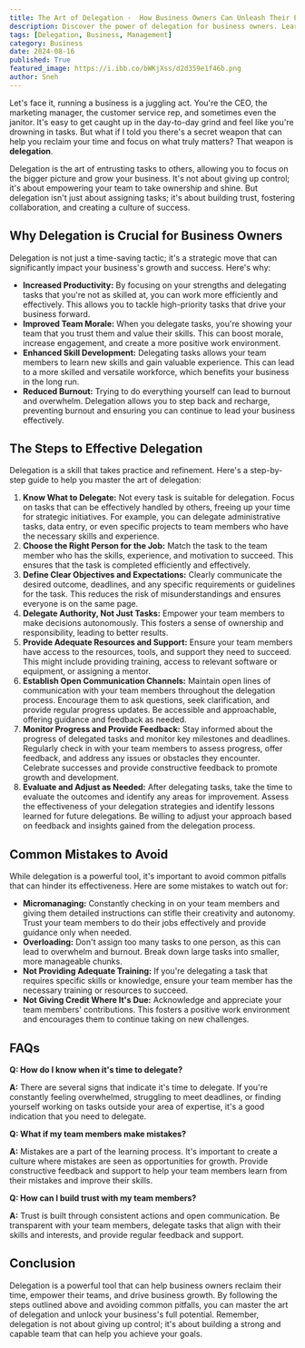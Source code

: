 ```yaml
---
title: The Art of Delegation -  How Business Owners Can Unleash Their Potential
description: Discover the power of delegation for business owners. Learn how to effectively delegate tasks, build trust with your team, and unlock your business's full potential.
tags: [Delegation, Business, Management]
category: Business
date: 2024-08-16
published: True
featured_image: https://i.ibb.co/bWKjXss/d2d359e1f46b.png
author: Sneh
---
```



Let's face it, running a business is a juggling act. You're the CEO, the marketing manager, the customer service rep, and sometimes even the janitor. It's easy to get caught up in the day-to-day grind and feel like you're drowning in tasks. But what if I told you there's a secret weapon that can help you reclaim your time and focus on what truly matters? That weapon is **delegation**.

Delegation is the art of entrusting tasks to others, allowing you to focus on the bigger picture and grow your business. It's not about giving up control; it's about empowering your team to take ownership and shine. But delegation isn't just about assigning tasks; it's about building trust, fostering collaboration, and creating a culture of success.

## Why Delegation is Crucial for Business Owners

Delegation is not just a time-saving tactic; it's a strategic move that can significantly impact your business's growth and success. Here's why:

* **Increased Productivity:** By focusing on your strengths and delegating tasks that you're not as skilled at, you can work more efficiently and effectively. This allows you to tackle high-priority tasks that drive your business forward.
* **Improved Team Morale:** When you delegate tasks, you're showing your team that you trust them and value their skills. This can boost morale, increase engagement, and create a more positive work environment.
* **Enhanced Skill Development:** Delegating tasks allows your team members to learn new skills and gain valuable experience. This can lead to a more skilled and versatile workforce, which benefits your business in the long run.
* **Reduced Burnout:** Trying to do everything yourself can lead to burnout and overwhelm. Delegation allows you to step back and recharge, preventing burnout and ensuring you can continue to lead your business effectively.

## The Steps to Effective Delegation

Delegation is a skill that takes practice and refinement. Here's a step-by-step guide to help you master the art of delegation:

1. **Know What to Delegate:** Not every task is suitable for delegation. Focus on tasks that can be effectively handled by others, freeing up your time for strategic initiatives. For example, you can delegate administrative tasks, data entry, or even specific projects to team members who have the necessary skills and experience.
2. **Choose the Right Person for the Job:**  Match the task to the team member who has the skills, experience, and motivation to succeed. This ensures that the task is completed efficiently and effectively.
3. **Define Clear Objectives and Expectations:**  Clearly communicate the desired outcome, deadlines, and any specific requirements or guidelines for the task. This reduces the risk of misunderstandings and ensures everyone is on the same page.
4. **Delegate Authority, Not Just Tasks:**  Empower your team members to make decisions autonomously. This fosters a sense of ownership and responsibility, leading to better results.
5. **Provide Adequate Resources and Support:**  Ensure your team members have access to the resources, tools, and support they need to succeed. This might include providing training, access to relevant software or equipment, or assigning a mentor.
6. **Establish Open Communication Channels:**  Maintain open lines of communication with your team members throughout the delegation process. Encourage them to ask questions, seek clarification, and provide regular progress updates. Be accessible and approachable, offering guidance and feedback as needed.
7. **Monitor Progress and Provide Feedback:**  Stay informed about the progress of delegated tasks and monitor key milestones and deadlines. Regularly check in with your team members to assess progress, offer feedback, and address any issues or obstacles they encounter. Celebrate successes and provide constructive feedback to promote growth and development.
8. **Evaluate and Adjust as Needed:**  After delegating tasks, take the time to evaluate the outcomes and identify any areas for improvement. Assess the effectiveness of your delegation strategies and identify lessons learned for future delegations. Be willing to adjust your approach based on feedback and insights gained from the delegation process.

## Common Mistakes to Avoid

While delegation is a powerful tool, it's important to avoid common pitfalls that can hinder its effectiveness. Here are some mistakes to watch out for:

* **Micromanaging:**  Constantly checking in on your team members and giving them detailed instructions can stifle their creativity and autonomy. Trust your team members to do their jobs effectively and provide guidance only when needed.
* **Overloading:**  Don't assign too many tasks to one person, as this can lead to overwhelm and burnout. Break down large tasks into smaller, more manageable chunks.
* **Not Providing Adequate Training:**  If you're delegating a task that requires specific skills or knowledge, ensure your team member has the necessary training or resources to succeed.
* **Not Giving Credit Where It's Due:**  Acknowledge and appreciate your team members' contributions. This fosters a positive work environment and encourages them to continue taking on new challenges.

## FAQs

**Q: How do I know when it's time to delegate?**

**A:**  There are several signs that indicate it's time to delegate. If you're constantly feeling overwhelmed, struggling to meet deadlines, or finding yourself working on tasks outside your area of expertise, it's a good indication that you need to delegate.

**Q: What if my team members make mistakes?**

**A:**  Mistakes are a part of the learning process. It's important to create a culture where mistakes are seen as opportunities for growth. Provide constructive feedback and support to help your team members learn from their mistakes and improve their skills.

**Q: How can I build trust with my team members?**

**A:**  Trust is built through consistent actions and open communication. Be transparent with your team members, delegate tasks that align with their skills and interests, and provide regular feedback and support.

## Conclusion

Delegation is a powerful tool that can help business owners reclaim their time, empower their teams, and drive business growth. By following the steps outlined above and avoiding common pitfalls, you can master the art of delegation and unlock your business's full potential. Remember, delegation is not about giving up control; it's about building a strong and capable team that can help you achieve your goals.
